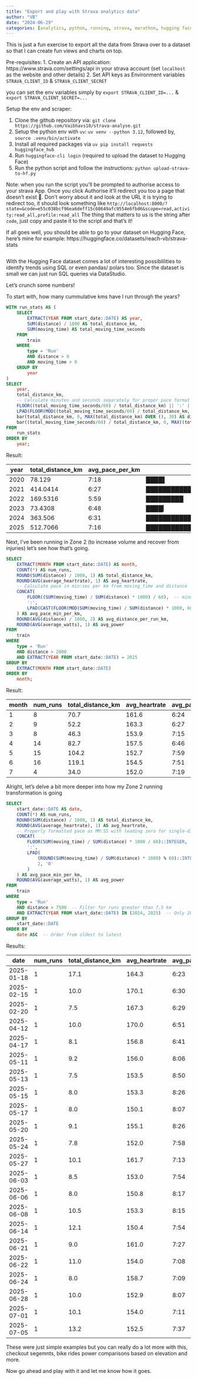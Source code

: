 ```yaml
---
title: "Export and play with Strava analytics data"
author: "VB"
date: "2024-06-29"
categories: [analytics, python, running, strava, marathon, hugging face]
---
```


This is just a fun exercise to export all the data from Strava over to a dataset so that I can create fun views and charts on top.

Pre-requisites:
1. Create an API application: https://www.strava.com/settings/api in your strava account (set `localhost` as the website and other details)
2. Set API keys as Environment variables `STRAVA_CLIENT_ID` & `STRAVA_CLIENT_SECRET`

you can set the env variables simply by `export STRAVA_CLIENT_ID=...` & `export STRAVA_CLIENT_SECRET=...`

Setup the env and scraper:

1. Clone the github repository via: `git clone https://github.com/Vaibhavs10/strava-analyse.git`
2. Setup the python env with `uv`: `uv venv --python 3.12`, followed by, `source .venv/bin/activate`
3. Install all required packages via `uv pip install requests huggingface_hub`
4. Run `huggingface-cli login` (required to upload the dataset to Hugging Face)
5. Run the python script and follow the instructions: `python upload-strava-to-hf.py`

Note: when you run the script you'll be prompted to authorise access to your strava App. Once you click Authorise it'll redirect you too a page that doesn't exist 👀.
Don't worry about it and look at the URL it is trying to redirect too, it should look something like `http://localhost:8000/?state=&code=e55c038bcf96ea6deff15c68649afc9554e6fbd6&scope=read,activity:read_all,profile:read_all`
The thing that matters to us is the string after `code`, just copy and paste it to the script and that's it! 

If all goes well, you should be able to go to your dataset on Hugging Face, here's mine for example: https://huggingface.co/datasets/reach-vb/strava-stats

<Image of the dataset>

With the Hugging Face dataset comes a lot of interesting possiblilities to identify trends using SQL or even pandas/ polars too. Since the dataset is small we can just run SQL queries via DataStudio.

Let's crunch some numbers!

To start with, how many cummulative kms have I run through the years?

```SQL
WITH run_stats AS (
    SELECT
        EXTRACT(YEAR FROM start_date::DATE) AS year,
        SUM(distance) / 1000 AS total_distance_km,
        SUM(moving_time) AS total_moving_time_seconds
    FROM
        train
    WHERE
        type = 'Run'
        AND distance > 0
        AND moving_time > 0
    GROUP BY
        year
)
SELECT
    year,
    total_distance_km,
    -- Calculate minutes and seconds separately for proper pace format
    FLOOR((total_moving_time_seconds/60) / total_distance_km) || ':' || 
    LPAD(FLOOR(MOD((total_moving_time_seconds/60) / total_distance_km, 1) * 60)::VARCHAR, 2, '0') AS avg_pace_per_km,
    bar(total_distance_km, 0, MAX(total_distance_km) OVER (), 30) AS distance_chart,
    bar((total_moving_time_seconds/60) / total_distance_km, 0, MAX((total_moving_time_seconds/60) / total_distance_km) OVER (), 30) AS pace_chart
FROM
    run_stats
ORDER BY
    year;
```

Result:

| year | total_distance_km | avg_pace_per_km | distance_chart | pace_chart |
|------|------------------|-----------------|----------------|------------|
| 2020 | 78.129 | 7:18 | ████▌ | ████████████████████████████████ |
| 2021 | 414.0414 | 6:27 | ████████████████████████▏ | ████████████████████████████▌ |
| 2022 | 169.5316 | 5:59 | █████████ | ████████████████████████████▌ |
| 2023 | 73.4308 | 6:48 | ████▎ | █████████████████████████████▉ |
| 2024 | 363.506 | 6:31 | █████████████████████▎ | ████████████████████████████▊ |
| 2025 | 512.7066 | 7:16 | ████████████████████████████████ | ██████████████████████████████▊ |

Next, I've been running in Zone 2 (to increase volume and recover from injuries) let's see how that's going.

```SQL
SELECT
    EXTRACT(MONTH FROM start_date::DATE) AS month,
    COUNT(*) AS num_runs,
    ROUND(SUM(distance) / 1000, 1) AS total_distance_km,
    ROUND(AVG(average_heartrate), 1) AS avg_heartrate,
    -- Calculate pace in min:sec per km from moving_time and distance
    CONCAT(
        FLOOR((SUM(moving_time) / SUM(distance) * 1000) / 60),  -- minutes
        ':', 
        LPAD(CAST(FLOOR(MOD(SUM(moving_time) / SUM(distance) * 1000, 60)) AS VARCHAR), 2, '0')  -- seconds with leading zero
    ) AS avg_pace_min_per_km,
    ROUND(AVG(distance) / 1000, 2) AS avg_distance_per_run_km,
    ROUND(AVG(average_watts), 1) AS avg_power
FROM 
    train
WHERE 
    type = 'Run' 
    AND distance > 2000
    AND EXTRACT(YEAR FROM start_date::DATE) = 2025
GROUP BY 
    EXTRACT(MONTH FROM start_date::DATE)
ORDER BY 
    month;
```

Result:

| month | num_runs | total_distance_km | avg_heartrate | avg_pace_min_per_km | avg_distance_per_run_km | avg_power |
|-------|----------|-------------------|---------------|---------------------|------------------------|-----------|
| 1 | 8 | 70.7 | 161.6 | 6:24 | 8.84 | 176.2 |
| 2 | 9 | 52.2 | 163.3 | 6:27 | 5.81 | 184.4 |
| 3 | 8 | 46.3 | 153.9 | 7:15 | 5.78 | 161.8 |
| 4 | 14 | 82.7 | 157.5 | 6:46 | 5.91 | 178.7 |
| 5 | 15 | 104.2 | 152.7 | 7:59 | 6.94 | 157.7 |
| 6 | 16 | 119.1 | 154.5 | 7:51 | 7.44 | 162.7 |
| 7 | 4 | 34.0 | 152.0 | 7:19 | 8.50 | 160.6 |

Alright, let's delve a bit more deeper into how my Zone 2 running transformation is going

```SQL
SELECT
    start_date::DATE AS date,
    COUNT(*) AS num_runs,
    ROUND(SUM(distance) / 1000, 1) AS total_distance_km,
    ROUND(AVG(average_heartrate), 1) AS avg_heartrate,
    -- Properly formatted pace as MM:SS with leading zero for single-digit seconds
    CONCAT(
        FLOOR(SUM(moving_time) / SUM(distance) * 1000 / 60)::INTEGER,  -- minutes
        ':',
        LPAD(
            (ROUND(SUM(moving_time) / SUM(distance) * 1000) % 60)::INTEGER::VARCHAR,  -- seconds converted to integer first
            2, '0'
        )
    ) AS avg_pace_min_per_km,
    ROUND(AVG(average_watts), 1) AS avg_power
FROM 
    train
WHERE 
    type = 'Run' 
    AND distance > 7500  -- Filter for runs greater than 7.5 km
    AND EXTRACT(YEAR FROM start_date::DATE) IN (2024, 2025)  -- Only 2024 and 2025 runs
GROUP BY 
    start_date::DATE
ORDER BY 
    date ASC  -- Order from oldest to latest
```

Results:

| date | num_runs | total_distance_km | avg_heartrate | avg_pace_min_per_km | avg_power |
|------|----------|-------------------|---------------|---------------------|-----------|
| 2025-01-18 | 1 | 17.1 | 164.3 | 6:23 | 177.5 |
| 2025-02-15 | 1 | 10.0 | 170.1 | 6:30 | 184.3 |
| 2025-02-20 | 1 | 7.5 | 167.3 | 6:29 | 184.3 |
| 2025-04-12 | 1 | 10.0 | 170.0 | 6:51 | 181.0 |
| 2025-04-17 | 1 | 8.1 | 156.8 | 6:41 | 181.3 |
| 2025-05-11 | 1 | 9.2 | 156.0 | 8:06 | 152.0 |
| 2025-05-13 | 1 | 7.5 | 153.5 | 8:50 | 139.8 |
| 2025-05-15 | 1 | 8.0 | 153.3 | 8:26 | 149.9 |
| 2025-05-17 | 1 | 8.0 | 150.1 | 8:07 | 157.0 |
| 2025-05-20 | 1 | 9.1 | 155.1 | 8:26 | 149.2 |
| 2025-05-24 | 1 | 7.8 | 152.0 | 7:58 | 157.0 |
| 2025-05-27 | 1 | 10.1 | 161.7 | 7:13 | 171.4 |
| 2025-06-03 | 1 | 8.5 | 153.0 | 7:54 | 159.2 |
| 2025-06-06 | 1 | 8.0 | 150.8 | 8:17 | 152.2 |
| 2025-06-08 | 1 | 10.5 | 153.3 | 8:15 | 152.3 |
| 2025-06-14 | 1 | 12.1 | 150.4 | 7:54 | 164.3 |
| 2025-06-21 | 1 | 9.0 | 161.0 | 7:27 | 167.3 |
| 2025-06-22 | 1 | 11.0 | 154.0 | 7:08 | 174.1 |
| 2025-06-24 | 1 | 8.0 | 158.7 | 7:09 | 181.3 |
| 2025-06-28 | 1 | 10.0 | 152.9 | 8:07 | 153.9 |
| 2025-07-01 | 1 | 10.1 | 154.0 | 7:11 | 0.0 |
| 2025-07-05 | 1 | 13.2 | 152.5 | 7:37 | 160.6 |

These were just simple examples but you can really do a lot more with this, checkout segemnts, bike rides power comparisons based on elevation and more.

Now go ahead and play with it and let me know how it goes.
